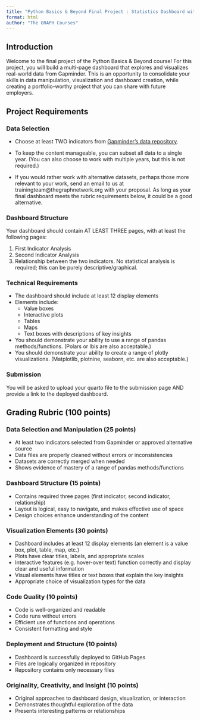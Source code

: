```yaml
---
title: "Python Basics & Beyond Final Project : Statistics Dashboard with Quarto"
format: html
author: "The GRAPH Courses"
---
```


## Introduction

Welcome to the final project of the Python Basics & Beyond course! For this project, you will build a multi-page dashboard that explores and visualizes real-world data from Gapminder. This is an opportunity to consolidate your skills in data manipulation, visualization and dashboard creation, while creating a portfolio-worthy project that you can share with future employers.

## Project Requirements

### Data Selection

- Choose at least TWO indicators from [Gapminder's data repository](https://gapminder.org/data). 

- To keep the content manageable, you can subset all data to a single year. (You can also choose to work with multiple years, but this is not required.)

- If you would rather work with alternative datasets, perhaps those more relevant to your work, send an email to us at trainingteam@thegraphnetwork.org with your proposal. As long as your final dashboard meets the rubric requirements below, it could be a good alternative.

### Dashboard Structure

Your dashboard should contain AT LEAST THREE pages, with at least the following pages:

1. First Indicator Analysis
2. Second Indicator Analysis
3. Relationship between the two indicators. No statistical analysis is required; this can be purely descriptive/graphical.

### Technical Requirements

- The dashboard should include at least 12 display elements
- Elements include:
  - Value boxes
  - Interactive plots
  - Tables
  - Maps
  - Text boxes with descriptions of key insights
- You should demonstrate your ability to use a range of pandas methods/functions. (Polars or Ibis are also acceptable.)
- You should demonstrate your ability to create a range of plotly visualizations. (Matplotlib, plotnine, seaborn, etc. are also acceptable.)

### Submission

You will be asked to upload your quarto file to the submission page AND provide a link to the deployed dashboard.

## Grading Rubric (100 points)

### Data Selection and Manipulation (25 points)
- At least two indicators selected from Gapminder or approved alternative source
- Data files are properly cleaned without errors or inconsistencies
- Datasets are correctly merged when needed
- Shows evidence of mastery of a range of pandas methods/functions

### Dashboard Structure (15 points)
- Contains required three pages (first indicator, second indicator, relationship)
- Layout is logical, easy to navigate, and makes effective use of space
- Design choices enhance understanding of the content

### Visualization Elements (30 points)
- Dashboard includes at least 12 display elements (an element is a value box, plot, table, map, etc.)
- Plots have clear titles, labels, and appropriate scales
- Interactive features (e.g. hover-over text) function correctly and display clear and useful information
- Visual elements have titles or text boxes that explain the key insights 
- Appropriate choice of visualization types for the data

### Code Quality (10 points)
- Code is well-organized and readable
- Code runs without errors
- Efficient use of functions and operations
- Consistent formatting and style

### Deployment and Structure (10 points)
- Dashboard is successfully deployed to GitHub Pages
- Files are logically organized in repository
- Repository contains only necessary files

### Originality, Creativity, and Insight (10 points)
- Original approaches to dashboard design, visualization, or interaction
- Demonstrates thoughtful exploration of the data
- Presents interesting patterns or relationships